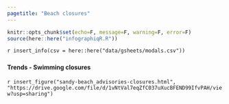 ```yaml
---
pagetitle: "Beach closures"
---
```


```r
knitr::opts_chunk$set(echo=F, message=F, warning=F, error=F)
source(here::here("infographiqR.R"))
```

`r insert_info(csv = here::here("data/gsheets/modals.csv"))`


### {.tabset}

#### Trends - Swimming closures

`r insert_figure("sandy-beach_advisories-closures.html", "https://drive.google.com/file/d/1vNtVal7eqZfC037uXucBFEND99IfvPAH/view?usp=sharing")`
